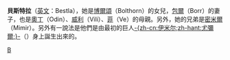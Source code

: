 {{Unreferenced|time=2020-10-30T10:53:57+00:00}}
'''貝斯特拉'''（[[英文|英文]]：Bestla），她是[[博爾頌|博爾頌]]（Bolthorn）的女兒，[[包爾|包爾]]（Borr）的妻子，也是[[奧丁|奧丁]]（Odin）、[[威利|威利]]（Vili）、[[菲_(北歐神)|菲]]（Ve）的母親。另外，她的兄弟是[[密米爾|密米爾]]（Mimir）。另外有一說法是他們是由最初的巨人[[尤彌爾|-{zh-cn:伊米尔;zh-hant:尤彌爾;}-]]（{{lang|en|Ymir}}）身上誕生出來的。

{{北歐神話}}
{{北歐神話小作品}}

[[Category:北歐巨人|B]]